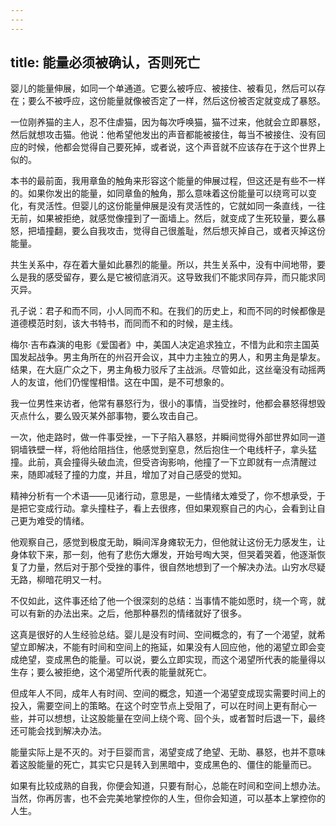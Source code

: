 ```yaml
---
---
---
```

title: 能量必须被确认，否则死亡
---



婴儿的能量伸展，如同一个单通道。它要么被呼应、被接住、被看见，然后可以存在；要么不被呼应，这份能量就像被否定了一样，然后这份被否定就变成了暴怒。

一位刚养猫的主人，忍不住虐猫，因为每次呼唤猫，猫不过来，他就会立即暴怒，然后就想攻击猫。他说：他希望他发出的声音都能被接住，每当不被接住、没有回应的时候，他都会觉得自己要死掉，或者说，这个声音就不应该存在于这个世界上似的。

本书的最前面，我用章鱼的触角来形容这个能量的伸展过程，但这还是有些不一样的。如果你发出的能量，如同章鱼的触角，那么意味着这份能量可以绕弯可以变化，有灵活性。但婴儿的这份能量伸展是没有灵活性的，它就如同一条直线，一往无前，如果被拒绝，就感觉像撞到了一面墙上。然后，就变成了生死较量，要么暴怒，把墙撞翻，要么自我攻击，觉得自己很羞耻，然后想灭掉自己，或者灭掉这份能量。

共生关系中，存在着大量如此暴烈的能量。所以，共生关系中，没有中间地带，要么是我的感受留存，要么是它被彻底消灭。这导致我们不能求同存异，而只能求同灭异。

孔子说：君子和而不同，小人同而不和。在我们的历史上，和而不同的时候都像是道德模范时刻，该大书特书，而同而不和的时候，是主线。

梅尔·吉布森演的电影《爱国者》中，美国人决定追求独立，不惜为此和宗主国英国发起战争。男主角所在的州召开会议，其中力主独立的男人，和男主角是挚友。结果，在大庭广众之下，男主角极力驳斥了主战派。尽管如此，这丝毫没有动摇两人的友谊，他们仍惺惺相惜。这在中国，是不可想象的。

我一位男性来访者，他常有暴怒行为，很小的事情，当受挫时，他都会暴怒得想毁灭点什么，要么毁灭某外部事物，要么攻击自己。

一次，他走路时，做一件事受挫，一下子陷入暴怒，并瞬间觉得外部世界如同一道铜墙铁壁一样，将他给阻挡住，他感觉到窒息，然后抱住一个电线杆子，拿头猛撞。此前，真会撞得头破血流，但受咨询影响，他撞了一下立即就有一点清醒过来，随即减轻了撞的力度，并且，增加了对自己感受的觉知。

精神分析有一个术语——见诸行动，意思是，一些情绪太难受了，你不想承受，于是把它变成行动。拿头撞柱子，看上去很疼，但如果观察自己的内心，会看到让自己更为难受的情绪。

他观察自己，感觉到极度无助，瞬间浑身瘫软无力，但他就让这份无力感发生，让身体软下来，那一刻，他有了悲伤大爆发，开始号啕大哭，但哭着哭着，他逐渐恢复了力量，然后对于那个受挫的事件，很自然地想到了一个解决办法。山穷水尽疑无路，柳暗花明又一村。

不仅如此，这件事还给了他一个很深刻的总结：当事情不能如愿时，绕一个弯，就可以有新的办法出来。之后，他那种暴烈的情绪就好了很多。

这真是很好的人生经验总结。婴儿是没有时间、空间概念的，有了一个渴望，就希望立即解决，不能有时间和空间上的拖延，如果没有人回应他，他的渴望立即会变成绝望，变成黑色的能量。可以说，要么立即实现，而这个渴望所代表的能量得以生存；要么被拒绝，这个渴望所代表的能量就死亡。

但成年人不同，成年人有时间、空间的概念，知道一个渴望变成现实需要时间上的投入，需要空间上的策略。在这个时空节点上受阻了，可以在时间上更有耐心一些，并可以想想，让这股能量在空间上绕个弯、回个头，或者暂时后退一下，最终还可能会找到解决办法。

能量实际上是不灭的。对于巨婴而言，渴望变成了绝望、无助、暴怒，也并不意味着这股能量的死亡，其实它只是转入到黑暗中，变成黑色的、僵住的能量而已。

如果有比较成熟的自我，你便会知道，只要有耐心，总能在时间和空间上想办法。当然，你再厉害，也不会完美地掌控你的人生，但你会知道，可以基本上掌控你的人生。
